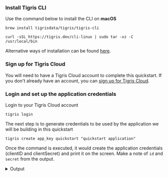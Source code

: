 

### Install Tigris CLI

Use the command below to install the CLI on **macOS**

<Tabs>
<TabItem value="macos" label="macOS">

```shell
brew install tigrisdata/tigris/tigris-cli
```

</TabItem>

<TabItem value="linux" label="linux">

```shell
curl -sSL https://tigris.dev/cli-linux | sudo tar -xz -C /usr/local/bin
```

</TabItem>
</Tabs>

Alternative ways of installation can be found [here](/docs/sdkstools/cli/installation.mdx).

### Sign up for Tigris Cloud

You will need to have a Tigris Cloud account to complete this quickstart. If
you don't already have an account, you can <a href={tigrisConfig.signupUrl}>sign up for Tigris Cloud</a>.

### Login and set up the application credentials

Login to your Tigris Cloud account

```shell
tigris login
```

The next step is to generate credentials to be used by the application we
will be building in this quickstart

```shell
tigris create app_key quickstart "quickstart application"
```

Once the command is executed, it would create the application credentials
(clientID and clientSecret) and print it on the screen. Make a note of `id`
and `secret` from the output.

<details>
<summary>Output</summary>

```json
{
  "id": "your_client_id_here",
  "name": "quickstart",
  "description": "quickstart application",
  "secret": "your_client_secret_here",
  "created_at": 1666248043000,
  "created_by": "google-oauth2|xxx"
}
```

</details>
